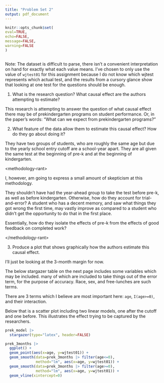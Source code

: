 ```yaml
---
title: "Problem Set 2"
output: pdf_document
---
```


```r
knitr::opts_chunk$set(
eval=TRUE,
echo=FALSE,
message=FALSE,
warning=FALSE
)
```

```r
```

Note: The dataset is difficult to parse, there isn't a convenient interpretation on hand for exactly what each value means. I've chosen to only use the value of `wjtest01` for this assignment because I do not know which wjtest represents which actual test, and the results from a cursory glance show that looking at one test for the questions should be enough.

(1) What is the research question? What causal effect are the authors attempting to estimate?

This research is attempting to answer the question of what causal effect there may be of prekindergarten programs on student performance. Or, in the paper's words: "What can we expect from prekindergarten programs?"

(2) What feature of the data allow them to estimate this causal effect? How do they go about doing it?

They have two groups of students, who are roughly the same age but due to the yearly school entry cutoff are a school-year apart. They are all given the same test at the beginning of pre-k and at the beginning of kindergarten.

\<methodology-rant>

I, however, am going to express a small amount of skepticism at this methodology.

They shouldn't have had the year-ahead group to take the test before pre-k, as well as before kindergarten. Otherwise, how do they account for trial-and-error? A student who has a decent memory, and saw what things they got wrong the first time, may vastly improve as compared to a student who didn't get the opportunity to do that in the first place.

Essentially, how do they isolate the effects of pre-k from the effects of good feedback on completed work?

\</methodology-rant>

(3) Produce a plot that shows graphically how the authors estimate this causal effect.

I'll just be looking at the 3-month margin for now.

The below stargazer table on the next page includes some variables which may be included. many of which are included to take things out of the error term, for the purpose of accuracy. Race, sex, and free-lunches are such terms.

There are 3 terms which I believe are most important here: `age`, `I(age>=0)`, and their interaction.

Below that is a scatter plot including two linear models, one after the cutoff and one before. This illustrates the effect trying to be captured by the researchers.

```r
prek_model |>
  stargazer(type="latex", header=FALSE)
```

```r
prek_3months |>
  ggplot() +
  geom_point(aes(x=age, y=wjtest01)) +
  geom_smooth(data=prek_3months |> filter(age<=0),
              method="lm", aes(x=age, y=wjtest01)) +
  geom_smooth(data=prek_3months |> filter(age>=0),
              method="lm", aes(x=age, y=wjtest01)) +
  geom_vline(xintercept=0)
```